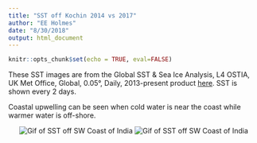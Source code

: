 ```yaml
---
title: "SST off Kochin 2014 vs 2017"
author: "EE Holmes"
date: "8/30/2018"
output: html_document
---
```


```r
knitr::opts_chunk$set(echo = TRUE, eval=FALSE)
```

These SST images are from the Global SST & Sea Ice Analysis, L4 OSTIA, UK Met Office, Global, 0.05°, Daily, 
2013-present product [here](https://coastwatch.pfeg.noaa.gov/erddap/griddap/jplUKMO_OSTIAv20.html).  SST is shown every 2 days.

Coastal upwelling can be seen when cold water is near the coast while warmer water is off-shore.

<div style="text-align:center" markdown="1">

![Gif of SST off SW Coast of India](kochin_sst_2014.gif) ![Gif of SST off SW Coast of India](kochin_sst_2017.gif)

</div>



